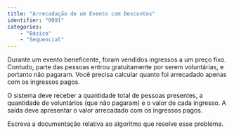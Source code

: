 ```yaml
---
title: "Arrecadação de um Evento com Descontos"
identifier: "0091"
categories: 
    - "Básico"
    - "Sequencial"
---
```


::: {.exercicio}
Durante um evento beneficente, foram vendidos ingressos a um preço fixo. Contudo, parte das pessoas entrou gratuitamente por serem voluntárias, e portanto não pagaram. Você precisa calcular quanto foi arrecadado apenas com os ingressos pagos.

O sistema deve receber a quantidade total de pessoas presentes, a quantidade de voluntários (que não pagaram) e o valor de cada ingresso. A saída deve apresentar o valor arrecadado com os ingressos pagos.

Escreva a documentação relativa ao algoritmo que resolve esse problema.
:::